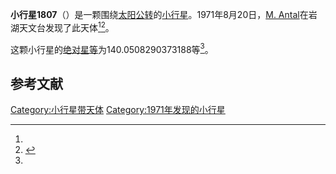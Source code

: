 {{Infobox planet
| bgcolour = #FFFFC0
| name = 1807 Slovakia
| symbol = 
| image = 
| caption = 
| discovery = yes
| discovery_ref = 
| discoverer = [[M._Antal|M. Antal]]
| discovery_site = [[岩湖天文台|岩湖天文台]] 
| discovered = 1971年8月20日
| designations = yes
| mp_name = 
| named_after = 
| alt_names = 1971 QA/ 1928 UE / 1948 UC / 1951 JA / 1951 QK / 1954 NA / 1960 GB / 1971 TM1
| mp_category = [[主带小行星|主带小行星]]
| orbit_ref = <ref name="a">[http://ssd.jpl.nasa.gov/sbdb.cgi?sstr=1807 1807 Slovakia] {{Wayback|url=http://ssd.jpl.nasa.gov/sbdb.cgi?sstr=1807 |date=20201121113947 }}，小行星數據庫瀏覽器（JPL Small-Body Database Browser）－[[美国国家航空航天局|美国国家航空航天局]]喷气推进实验室</ref>
| epoch = 2456400.5 (2013年4月18日更新)
| aphelion = {{convert|2.622672439881292|AU|km|3|abbr=on|lk=out}}
| perihelion = {{convert|1.82911259646626|AU|km|3|abbr=on}}
| semimajor = {{convert|2.225892518173776|AU|km|3|abbr=on}}
| eccentricity = 0.17825655
| period = 1212.982992 [[日|日]]<br />3.32[[儒略年|儒略年]]
| avg_speed = 
| inclination = 3.487968535637556
| asc_node = 236.4634621359604
| mean_anomaly = 
| arg_peri = 140.0508290373188
| satellites = 
| physical_characteristics = yes
| dimensions = 
| mass = 
| density = 
| surface_grav = 
| escape_velocity = 
| sidereal_day = 
| axial_tilt = 
| pole_ecliptic_lat = 
| pole_ecliptic_lon = 
| albedo = 
| temperatures= 
| temp_name1 = 
| mean_temp_1 = 
| max_temp_1 = 
| temp_name2 = 
| max_temp_2 = 
| spectral_type = 
| abs_magnitude = 140.0508290373188
}}

'''小行星1807'''（{{lang-en|1807 Slovakia}}）是一颗围绕[[太阳|太阳]][[公转|公转]]的[[小行星|小行星]]。1971年8月20日，[[M._Antal|M. Antal]]在岩湖天文台发现了此天体<ref name="a" /><ref>{{cite news|title=小行星列表|url=http://cfa-www.harvard.edu/iau/lists/NumberedMPs.txt|accessdate=2013-07-08|newspaper=哈佛大学|archive-date=2008-05-17|archive-url=https://web.archive.org/web/20080517010638/http://cfa-www.harvard.edu/iau/lists/NumberedMPs.txt|dead-url=no}}</ref>。

这颗小行星的[[绝对星等|绝对星等]]为140.0508290373188等<ref name="a" />。

==参考文献==
{{reflist}}
{{Minor Planet Number|[[小行星1806|小行星1806]]|[[小行星1808|小行星1808]]}}

{{小天体}}

[[Category:小行星带天体|Category:小行星带天体]]
[[Category:1971年发现的小行星|Category:1971年发现的小行星]]

{{asteroid-stub}}